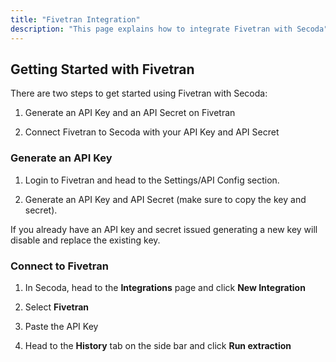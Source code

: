 ```yaml
---
title: "Fivetran Integration"
description: "This page explains how to integrate Fivetran with Secoda"
---
```


## Getting Started with Fivetran

There are two steps to get started using Fivetran with Secoda:

1. Generate an API Key and an API Secret on Fivetran

2. Connect Fivetran to Secoda with your API Key and API Secret

### Generate an API Key

1. Login to Fivetran and head to the Settings/API Config section.

2. Generate an API Key and API Secret (make sure to copy the key and secret).

<Note>
  If you already have an API key and secret issued generating a new key will
  disable and replace the existing key.
</Note>

### Connect to Fivetran

1. In Secoda, head to the **Integrations** page and click **New Integration**

2. Select **Fivetran**

3. Paste the API Key

4. Head to the **History** tab on the side bar and click **Run extraction**
